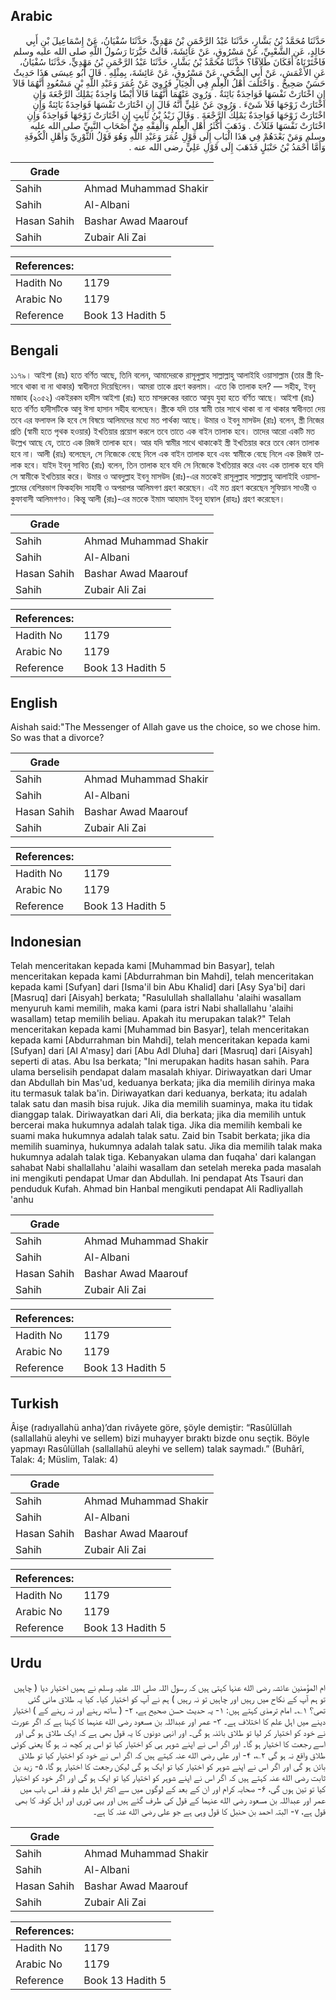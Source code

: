 ## Arabic


<div dir="rtl" lang="ar" style={{fontSize:'larger',backgroundColor:'#f8f9fa',padding:20}}>
حَدَّثَنَا مُحَمَّدُ بْنُ بَشَّارٍ، حَدَّثَنَا عَبْدُ الرَّحْمَنِ بْنُ مَهْدِيٍّ، حَدَّثَنَا سُفْيَانُ، عَنْ إِسْمَاعِيلَ بْنِ أَبِي خَالِدٍ، عَنِ الشَّعْبِيِّ، عَنْ مَسْرُوقٍ، عَنْ عَائِشَةَ، قَالَتْ خَيَّرَنَا رَسُولُ اللَّهِ صلى الله عليه وسلم فَاخْتَرْنَاهُ أَفَكَانَ طَلاَقًا؟ حَدَّثَنَا مُحَمَّدُ بْنُ بَشَّارٍ، حَدَّثَنَا عَبْدُ الرَّحْمَنِ بْنُ مَهْدِيٍّ، حَدَّثَنَا سُفْيَانُ، عَنِ الأَعْمَشِ، عَنْ أَبِي الضُّحَى، عَنْ مَسْرُوقٍ، عَنْ عَائِشَةَ، بِمِثْلِهِ ‏.‏ قَالَ أَبُو عِيسَى هَذَا حَدِيثٌ حَسَنٌ صَحِيحٌ ‏.‏ وَاخْتَلَفَ أَهْلُ الْعِلْمِ فِي الْخِيَارِ فَرُوِيَ عَنْ عُمَرَ وَعَبْدِ اللَّهِ بْنِ مَسْعُودٍ أَنَّهُمَا قَالاَ إِنِ اخْتَارَتْ نَفْسَهَا فَوَاحِدَةٌ بَائِنَةٌ ‏.‏ وَرُوِيَ عَنْهُمَا أَنَّهُمَا قَالاَ أَيْضًا وَاحِدَةٌ يَمْلِكُ الرَّجْعَةَ وَإِنِ اخْتَارَتْ زَوْجَهَا فَلاَ شَىْءَ ‏.‏ وَرُوِيَ عَنْ عَلِيٍّ أَنَّهُ قَالَ إِنِ اخْتَارَتْ نَفْسَهَا فَوَاحِدَةٌ بَائِنَةٌ وَإِنِ اخْتَارَتْ زَوْجَهَا فَوَاحِدَةٌ يَمْلِكُ الرَّجْعَةَ ‏.‏ وَقَالَ زَيْدُ بْنُ ثَابِتٍ إِنِ اخْتَارَتْ زَوْجَهَا فَوَاحِدَةٌ وَإِنِ اخْتَارَتْ نَفْسَهَا فَثَلاَثٌ ‏.‏ وَذَهَبَ أَكْثَرُ أَهْلِ الْعِلْمِ وَالْفِقْهِ مِنْ أَصْحَابِ النَّبِيِّ صلى الله عليه وسلم وَمَنْ بَعْدَهُمْ فِي هَذَا الْبَابِ إِلَى قَوْلِ عُمَرَ وَعَبْدِ اللَّهِ وَهُوَ قَوْلُ الثَّوْرِيِّ وَأَهْلِ الْكُوفَةِ وَأَمَّا أَحْمَدُ بْنُ حَنْبَلٍ فَذَهَبَ إِلَى قَوْلِ عَلِيٍّ رضى الله عنه ‏.‏
</div>
<div style={{backgroundColor:'#f8f9fa',padding:20, marginBottom: 10}}><table> <thead> <tr> <th>Grade</th> <th></th> </tr> </thead> <tbody> <tr><td>Sahih</td><td>Ahmad Muhammad Shakir</td></tr><tr><td>Sahih</td><td>Al-Albani</td></tr><tr><td>Hasan Sahih</td><td>Bashar Awad Maarouf</td></tr><tr><td>Sahih</td><td>Zubair Ali Zai</td></tr></tbody></table><table> <thead> <tr> <th>References:</th> <th></th> </tr> </thead> <tbody><tr><td>Hadith No</td><td>1179</td></tr><tr><td>Arabic No</td><td>1179</td></tr><tr><td>Reference</td><td>Book 13 Hadith 5</td></tr></tbody></table></div>

## Bengali


<div dir="ltr" lang="bn" style={{fontSize:'larger',backgroundColor:'#f8f9fa',padding:20}}>
১১৭৯। আইশা (রাঃ) হতে বর্ণিত আছে, তিনি বলেন, আমাদেরকে রাসূলুল্লাহ সাল্লাল্লাহু আলাইহি ওয়াসাল্লাম (তার স্ত্রী হিসাবে থাকা বা না থাকার) স্বাধীনতা দিয়েছিলেন। আমরা তাকে গ্রহণ করলাম। এতে কি তালাক হল? — সহীহ, ইবনু মাজাহ (২০৫২) একইরকম হাদীস আইশা (রাঃ) হতে মাসরুকের বরাতে আবুয যুহা হতে বর্ণিত আছে। আইশা (রাঃ) হতে বর্ণিত হাদীসটিকে আবু ঈসা হাসান সহীহ বলেছেন। স্ত্রীকে যদি তার স্বামী তার সাথে থাকা বা না থাকার স্বাধীনতা দেয় তবে এর ফলাফল কি হবে সে বিষয়ে আলিমদের মধ্যে মত পার্থক্য আছে। উমার ও ইবনু মাসউদ (রাঃ) বলেন, স্ত্রী নিজের প্রতি (স্বামী হতে পৃথক হওয়ার) ইখতিয়ার প্রয়োগ করলে তবে তাতে এক বাইন তালাক হবে। তাদের আরো একটি মত উল্লেখ আছে যে, তাতে এক রিজঈ তালাক হবে। আর যদি স্বামীর সাথে থাকাকেই স্ত্রী ইখতিয়ার করে তবে কোন তালাক হবে না। আলী (রাঃ) বলেছেন, সে নিজেকে বেছে নিলে এক বাইন তালাক হবে এবং স্বামীকে বেছে নিলে এক রিজঈ তালাক হবে। যাইদ ইবনু সাবিত (রাঃ) বলেন, তিন তালাক হবে যদি সে নিজেকে ইখতিয়ার করে এবং এক তালাক হবে যদি সে স্বামীকে ইখতিয়ার করে। উমার ও আবদুল্লাহ ইবনু মাসউদ (রাঃ)-এর মতকেই রাসূলুল্লাহ সাল্লাল্লাহু আলাইহি ওয়াসাল্লামের বেশিরভাগ ফিকহবিদ সাহাবী ও অপরাপর আলিমগণ গ্রহণ করেছেন। এই মত গ্রহণ করেছেন সুফিয়ান সাওরী ও কুফাবাসী আলিমগণও। কিন্তু আলী (রাঃ)-এর মতকে ইমাম আহমাদ ইবনু হাম্বাল (রাহঃ) গ্রহণ করেছেন।
</div>
<div style={{backgroundColor:'#f8f9fa',padding:20, marginBottom: 10}}><table> <thead> <tr> <th>Grade</th> <th></th> </tr> </thead> <tbody> <tr><td>Sahih</td><td>Ahmad Muhammad Shakir</td></tr><tr><td>Sahih</td><td>Al-Albani</td></tr><tr><td>Hasan Sahih</td><td>Bashar Awad Maarouf</td></tr><tr><td>Sahih</td><td>Zubair Ali Zai</td></tr></tbody></table><table> <thead> <tr> <th>References:</th> <th></th> </tr> </thead> <tbody><tr><td>Hadith No</td><td>1179</td></tr><tr><td>Arabic No</td><td>1179</td></tr><tr><td>Reference</td><td>Book 13 Hadith 5</td></tr></tbody></table></div>

## English


<div dir="ltr" lang="en" style={{fontSize:'larger',backgroundColor:'#f8f9fa',padding:20}}>
Aishah said:"The Messenger of Allah gave us the choice, so we chose him. So was that a divorce?
</div>
<div style={{backgroundColor:'#f8f9fa',padding:20, marginBottom: 10}}><table> <thead> <tr> <th>Grade</th> <th></th> </tr> </thead> <tbody> <tr><td>Sahih</td><td>Ahmad Muhammad Shakir</td></tr><tr><td>Sahih</td><td>Al-Albani</td></tr><tr><td>Hasan Sahih</td><td>Bashar Awad Maarouf</td></tr><tr><td>Sahih</td><td>Zubair Ali Zai</td></tr></tbody></table><table> <thead> <tr> <th>References:</th> <th></th> </tr> </thead> <tbody><tr><td>Hadith No</td><td>1179</td></tr><tr><td>Arabic No</td><td>1179</td></tr><tr><td>Reference</td><td>Book 13 Hadith 5</td></tr></tbody></table></div>

## Indonesian


<div dir="ltr" lang="id" style={{fontSize:'larger',backgroundColor:'#f8f9fa',padding:20}}>
Telah menceritakan kepada kami [Muhammad bin Basyar], telah menceritakan kepada kami [Abdurrahman bin Mahdi], telah menceritakan kepada kami [Sufyan] dari [Isma'il bin Abu Khalid] dari [Asy Sya'bi] dari [Masruq] dari [Aisyah] berkata; "Rasulullah shallallahu 'alaihi wasallam menyuruh kami memilih, maka kami (para istri Nabi shallallahu 'alaihi wasallam) tetap memilih beliau. Apakah itu merupakan talak?" Telah menceritakan kepada kami [Muhammad bin Basyar], telah menceritakan kepada kami [Abdurrahman bin Mahdi], telah menceritakan kepada kami [Sufyan] dari [Al A'masy] dari [Abu Adl Dluha] dari [Masruq] dari [Aisyah] seperti di atas. Abu Isa berkata; "Ini merupakan hadits hasan sahih. Para ulama berselisih pendapat dalam masalah khiyar. Diriwayatkan dari Umar dan Abdullah bin Mas'ud, keduanya berkata; jika dia memilih dirinya maka itu termasuk talak ba'in. Diriwayatkan dari keduanya, berkata; itu adalah talak satu dan masih bisa rujuk. Jika dia memilih suaminya, maka itu tidak dianggap talak. Diriwayatkan dari Ali, dia berkata; jika dia memilih untuk bercerai maka hukumnya adalah talak tiga. Jika dia memilih kembali ke suami maka hukumnya adalah talak satu. Zaid bin Tsabit berkata; jika dia memilih suaminya, hukumnya adalah talak satu. Jika dia memilih talak maka hukumnya adalah talak tiga. Kebanyakan ulama dan fuqaha' dari kalangan sahabat Nabi shallallahu 'alaihi wasallam dan setelah mereka pada masalah ini mengikuti pendapat Umar dan Abdullah. Ini pendapat Ats Tsauri dan penduduk Kufah. Ahmad bin Hanbal mengikuti pendapat Ali Radliyallah 'anhu
</div>
<div style={{backgroundColor:'#f8f9fa',padding:20, marginBottom: 10}}><table> <thead> <tr> <th>Grade</th> <th></th> </tr> </thead> <tbody> <tr><td>Sahih</td><td>Ahmad Muhammad Shakir</td></tr><tr><td>Sahih</td><td>Al-Albani</td></tr><tr><td>Hasan Sahih</td><td>Bashar Awad Maarouf</td></tr><tr><td>Sahih</td><td>Zubair Ali Zai</td></tr></tbody></table><table> <thead> <tr> <th>References:</th> <th></th> </tr> </thead> <tbody><tr><td>Hadith No</td><td>1179</td></tr><tr><td>Arabic No</td><td>1179</td></tr><tr><td>Reference</td><td>Book 13 Hadith 5</td></tr></tbody></table></div>

## Turkish


<div dir="ltr" lang="tr" style={{fontSize:'larger',backgroundColor:'#f8f9fa',padding:20}}>
Âişe (radıyallahü anha)’dan rivâyete göre, şöyle demiştir: “Rasûlüllah (sallallahü aleyhi ve sellem) bizi muhayyer bıraktı bizde onu seçtik. Böyle yapmayı Rasûlüllah (sallallahü aleyhi ve sellem) talak saymadı.” (Buhârî, Talak: 4; Müslim, Talak: 4)
</div>
<div style={{backgroundColor:'#f8f9fa',padding:20, marginBottom: 10}}><table> <thead> <tr> <th>Grade</th> <th></th> </tr> </thead> <tbody> <tr><td>Sahih</td><td>Ahmad Muhammad Shakir</td></tr><tr><td>Sahih</td><td>Al-Albani</td></tr><tr><td>Hasan Sahih</td><td>Bashar Awad Maarouf</td></tr><tr><td>Sahih</td><td>Zubair Ali Zai</td></tr></tbody></table><table> <thead> <tr> <th>References:</th> <th></th> </tr> </thead> <tbody><tr><td>Hadith No</td><td>1179</td></tr><tr><td>Arabic No</td><td>1179</td></tr><tr><td>Reference</td><td>Book 13 Hadith 5</td></tr></tbody></table></div>

## Urdu


<div dir="rtl" lang="ur" style={{fontSize:'larger',backgroundColor:'#f8f9fa',padding:20}}>
ام المؤمنین عائشہ رضی الله عنہا کہتی ہیں کہ رسول اللہ صلی اللہ علیہ وسلم نے ہمیں اختیار دیا ( چاہیں تو ہم آپ کے نکاح میں رہیں اور چاہیں تو نہ رہیں ) ہم نے آپ کو اختیار کیا۔ کیا یہ طلاق مانی گئی تھی؟ ۱؎۔ امام ترمذی کہتے ہیں: ۱- یہ حدیث حسن صحیح ہے، ۲- ( ساتھ رہنے اور نہ رہنے کے ) اختیار دینے میں اہل علم کا اختلاف ہے۔ ۳- عمر اور عبداللہ بن مسعود رضی الله عنہما کا کہنا ہے کہ اگر عورت نے خود کو اختیار کر لیا تو طلاق بائنہ ہو گی۔ اور انہی دونوں کا یہ قول بھی ہے کہ ایک طلاق ہو گی اور اسے رجعت کا اختیار ہو گا۔ اور اگر اس نے اپنے شوہر ہی کو اختیار کیا تو اس پر کچھ نہ ہو گا یعنی کوئی طلاق واقع نہ ہو گی ۲؎، ۴- اور علی رضی الله عنہ کہتے ہیں کہ اگر اس نے خود کو اختیار کیا تو طلاق بائن ہو گی اور اگر اس نے اپنے شوہر کو اختیار کیا تو ایک ہو گی لیکن رجعت کا اختیار ہو گا، ۵- زید بن ثابت رضی الله عنہ کہتے ہیں کہ اگر اس نے اپنے شوہر کو اختیار کیا تو ایک ہو گی اور اگر خود کو اختیار کیا تو تین ہوں گی، ۶- صحابہ کرام اور ان کے بعد کے لوگوں میں سے اکثر اہل علم و فقہ اس باب میں عمر اور عبداللہ بن مسعود رضی الله عنہما کے قول کی طرف گئے ہیں اور یہی ثوری اور اہل کوفہ کا بھی قول ہے، ۷- البتہ احمد بن حنبل کا قول وہی ہے جو علی رضی الله عنہ کا ہے۔
</div>
<div style={{backgroundColor:'#f8f9fa',padding:20, marginBottom: 10}}><table> <thead> <tr> <th>Grade</th> <th></th> </tr> </thead> <tbody> <tr><td>Sahih</td><td>Ahmad Muhammad Shakir</td></tr><tr><td>Sahih</td><td>Al-Albani</td></tr><tr><td>Hasan Sahih</td><td>Bashar Awad Maarouf</td></tr><tr><td>Sahih</td><td>Zubair Ali Zai</td></tr></tbody></table><table> <thead> <tr> <th>References:</th> <th></th> </tr> </thead> <tbody><tr><td>Hadith No</td><td>1179</td></tr><tr><td>Arabic No</td><td>1179</td></tr><tr><td>Reference</td><td>Book 13 Hadith 5</td></tr></tbody></table></div>